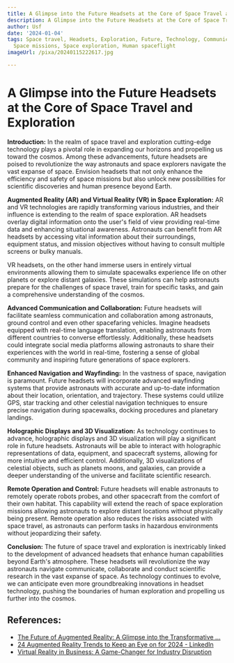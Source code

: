 ```yaml
---
title: A Glimpse into the Future Headsets at the Core of Space Travel and Exploration
description: A Glimpse into the Future Headsets at the Core of Space Travel and Exploration
author: Usf
date: '2024-01-04'
tags: Space travel, Headsets, Exploration, Future, Technology, Communication, Astronauts,
  Space missions, Space exploration, Human spaceflight
imageUrl: /pixa/20240115222617.jpg

---
```

# A  Glimpse into the Future Headsets at the Core of Space Travel  and Exploration

**Introduction:**
In the realm of space travel and exploration  cutting-edge technology plays  a pivotal  role in expanding our horizons and propelling us toward the cosmos. Among these advancements,  future headsets are poised to revolutionize the way astronauts  and space explorers navigate the vast expanse of space. Envision  headsets that not only enhance the efficiency and  safety of space missions but also  unlock new possibilities for scientific  discoveries  and human presence beyond Earth.

**Augmented Reality (AR) and Virtual Reality (VR) in Space Exploration:**
AR and VR technologies are rapidly transforming various industries, and their influence is extending to the realm  of space exploration. AR headsets overlay digital information onto  the user's field of view providing real-time  data and enhancing situational awareness. Astronauts can benefit from AR headsets by accessing vital information about their surroundings, equipment status, and mission objectives without having  to consult multiple screens or bulky manuals.

VR headsets, on the other hand immerse users in entirely virtual environments allowing them to simulate spacewalks experience life on other planets or explore distant  galaxies. These simulations can help astronauts prepare for  the challenges of space travel, train for specific tasks, and gain  a comprehensive understanding of the cosmos.

**Advanced Communication and Collaboration:**
Future headsets  will facilitate seamless communication and collaboration among  astronauts, ground control and even other spacefaring vehicles. Imagine headsets equipped with real-time language translation, enabling astronauts  from different  countries  to converse effortlessly. Additionally, these headsets could integrate social media platforms allowing astronauts to share their experiences with  the world  in real-time, fostering a sense of global community and inspiring future generations of space explorers.

**Enhanced Navigation and Wayfinding:**
In the vastness of space, navigation is paramount. Future headsets will incorporate advanced wayfinding systems  that provide  astronauts with accurate and up-to-date information about their location, orientation, and trajectory. These systems could utilize GPS, star tracking and other celestial  navigation techniques to ensure precise navigation during spacewalks, docking procedures and planetary landings.

**Holographic Displays and 3D Visualization:**
As technology continues to  advance, holographic displays and 3D visualization will play  a significant role in future  headsets. Astronauts  will be able to interact with holographic representations of data, equipment,  and spacecraft systems, allowing for more intuitive and efficient control. Additionally, 3D visualizations of celestial objects, such as planets moons, and galaxies, can provide a deeper understanding of the universe  and facilitate scientific research.

**Remote  Operation and Control:**
Future headsets will  enable astronauts to remotely operate robots probes,  and other spacecraft from the comfort of their own habitat. This capability will  extend  the reach of space exploration missions allowing astronauts to explore distant  locations without  physically being present. Remote operation also  reduces the risks associated with space travel, as astronauts can perform tasks in  hazardous  environments without jeopardizing their safety.

**Conclusion:**
The future of  space travel and exploration is inextricably linked to  the development of advanced headsets that enhance human capabilities beyond Earth's  atmosphere. These headsets will revolutionize the way astronauts navigate communicate, collaborate and conduct scientific research in the vast expanse  of space. As technology  continues to evolve, we can anticipate even more groundbreaking innovations in headset technology, pushing the boundaries  of human exploration and propelling us further into the  cosmos.

## References:
- [The Future of Augmented Reality: A Glimpse into the Transformative ...](https://medium.com/@technlogy-buzz/the-future-of-augmented-reality-a-glimpse-into-the-transformative-potential-8a56c5c3fda1)
- [24 Augmented Reality Trends to Keep an Eye on for 2024 - LinkedIn](https://www.linkedin.com/pulse/24-augmented-reality-trends-keep-eye-2024-tom-emrich--2mfpe?trk=public_post_main-feed-card_feed-article-content)
- [Virtual Reality in Business: A Game-Changer for Industry Disruption](https://www.linezero.com/blog/virtual-reality-in-business)
